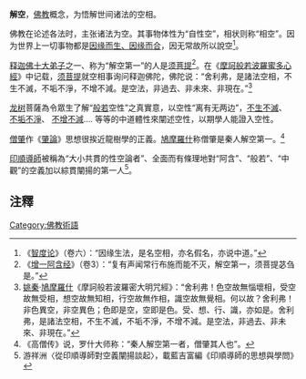 {{佛教}}
'''解空'''，[[佛教|佛教]]概念，为悟解世间诸法的空相。

佛教在论述各法时，主张诸法为空。其事物体性为“自性空”，相状则称“相空”。因为世界上一切事物都是[[佛教因果论|因缘而生、因缘而合]]，因无常故所以說空<ref>《[[智度论|智度论]]》（卷六）：“因缘生法，是名空相，亦名假名，亦说中道。”</ref>。

[[释迦佛|释迦佛]][[十大弟子|十大弟子]]之一、称为“解空第一”的人是[[须菩提|须菩提]]<ref>《[[增一阿含经|增一阿含经]]》（卷3）：“复有声闻常行布施而能不灭，解空第一，须菩提苾刍是。”</ref>。在《[[摩訶般若波羅蜜多心經|摩訶般若波羅蜜多心經]]》中记载，[[须菩提|须菩提]]就空相事询问释迦佛陀，佛陀说：“舍利弗，是諸法空相，不生不滅，不垢不淨，不增不減。是空法，非過去、非未來、非現在。”<ref>[[姚秦|姚秦]]·[[鳩摩羅什|鳩摩羅什]]《摩訶般若波羅密大明咒經》：“舍利弗！色空故無惱壞相，受空故無受相，想空故無知相，行空故無作相，識空故無覺相。何以故？舍利弗！非色異空，非空異色；色即是空，空即是色。受、想、行、識，亦如是。舍利弗，是諸法空相，不生不滅，不垢不淨，不增不減。是空法，非過去、非未來、非現在。”</ref>

[[龙树|龙树]]菩薩為令眾生了解“[[般若|般若]]空性”之真實意，以空性“离有无两边”，[[不生不滅|不生不滅]]、 [[不垢不淨|不垢不淨]]、 [[不增不減|不增不減]].... 等等的中道體性來闡述空性，以期學人能證入空性。

[[僧肇|僧肇]]作《[[肇論|肇論]]》思想很挨近龍樹學的正義。[[鳩摩羅什|鳩摩羅什]]称僧肇是秦人解空第一。<ref>《高僧传》说，罗什大师称：“秦人解空第一者，僧肇其人也”。</ref>

[[印順導師|印順導師]]被稱為“大小共貫的性空論者”、全面而有條理地對“阿含”、“般若”、“中觀”的空義加以綜貫闡揚的第一人<ref>游祥洲〈從印順導師對空義闡揚談起〉，載藍吉富編《印順導師的思想與學問》</ref>。

==注釋==
{{reflist}}
[[Category:佛教術語|Category:佛教術語]]